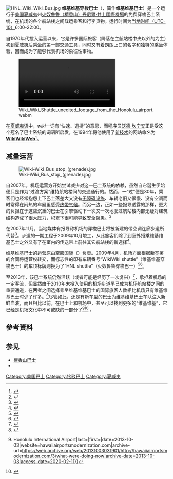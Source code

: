 {{NoteTA
|G1=TO
|G3=IT
|G4=Transport
|1 = zh-cn:旅汽;zh-hk:旅巴;zh-sg:旅巴;zh-tw:旅巴
|2 = |1=zh-tw:航廈; zh-hk:客運大樓; zh-cn:航站楼; zh-my:搭客大厦; zh-sg:搭客大厦;
|3 = zh-hans:巴士;zh-hant:巴士
}}
{{Infobox Bus Route 
| image= [[File:Wikiwiki2008.JPG|thumb]]
| caption=2008年运转中的维基维基巴士
| number= 维基维基穿梭巴士
| operator={{tsl|en|Roberts Hawaii|罗伯茨旅汽（夏威夷）}}
| via=[[丹尼爾·井上國際機場|丹尼爾·井上國際機場]]
| level=6：00-22：00
| compete= {{link-en|航站楼步道|Daniel_K._Inouye_International_Airport#Terminals}}
| Fare=免费
| bgcolor=#00bfff
| fontcolor=white
}}

[[Image:HNL_Wiki_Wiki_Bus.jpg|thumb]]
'''维基维基穿梭巴士'''（{{lang-en|'''Wiki Wiki Shuttle'''}}，简作'''维基维基巴士'''）是一个运行于[[美国|美国]][[夏威夷|夏威夷]]州[[檀香山|火奴鲁鲁（檀香山）]][[丹尼爾·井上國際機場|丹尼爾·井上國際機場]]的免费穿梭巴士系统，在机场的各个航站楼之间载运乘客和行李货物。运行时间为[[夏威夷－阿留申時區|当地时间（UTC-10）]]6:00-22:00。

自1970年代投入运营以来，它是许多国际旅客（降落在主航站楼中央以外的为主）初到夏威夷后乘坐的第一部交通工具，同时又有着朗朗上口的名字和独特的乘坐体验，因而成为了能够代表机场的象征性事物。

[[File:Wiki_Wiki_Shuttle_unedited_footage_from_the_Honolulu_airport.webm|thumb]]

在[[夏威夷语|夏威夷语]]中，''wiki''一词有“快速、迅捷”的意思，而程序员[[沃德·坎宁安|沃德·坎宁安]]正是受这个冠名了巴士系统的词语所启发，在1994年将他使用了[[Wiki|新技术]]的网站命名为'''[[WikiWikiWeb|WikiWikiWeb]]'''<ref>{{Cite news |last=Olson |first=Parmy |title=Whitman Gets EBay Users Mingling With Blogs, Wiki |url=https://www.forbes.com/2006/06/15/whitman-ebay-wiki-cx_po_0615autofacescan15.html |work=Forbes.com |date=June 15, 2006 |accessdate=2010-11-19|archiveurl=https://archive.today/20120530220124/http://www.forbes.com/2006/06/15/whitman-ebay-wiki-cx_po_0615autofacescan15.html|archivedate=2012-05-30}}</ref>。

== 减量运营 ==
[[File:Wiki-Wiki_Bus_stop_(grenade).jpg|thumb]]

自2007年，机场运营方开始尝试减少对这一巴士系统的依赖，虽然自它诞生伊始便只是作为“过渡方案”维持航站楼间的交通通行的。然而，一“过”便是30年，乘客们也经常抱怨上下巴士落差大又没有[[通用設計|无障碍设施]]、车辆老旧又很慢、没有空调而时常得在闷热的车厢里感受[[热带气候|热带气候]]。而另一边，正如一些报导透露的那样，更大的负担在于这些沉重的巴士在引擎驱动下一次又一次地驶过航站楼内部无疑对建筑结构造成了很大压力，积累下很可能导致安全隐患。<ref>{{cite news|last=Dingeman|first=Robbie|url=http://the.honoluluadvertiser.com/article/2007/Apr/08/bz/FP704080355.html|title=Honolulu airport getting $2.3B makeover|date=April 8, 2007|newspaper={{tsl|en|The Honolulu Advertiser}}|accessdate=2008-03-12}}</ref>

在2007年11月，当地媒体有报导称机场的穿梭巴士将被新建的带空调连廊步道所代替<ref>{{cite web|url=http://www.kpua.net/news.php?id=13096|title=Honolulu's airport to replace Wiki-Wiki system|last=|first=|date=November 8, 2007|website=|publisher={{tsl|en|KPUA|KPUA Hawaii News}}/[[Associated_Press|Associated Press]]|archive-url=https://web.archive.org/web/20080421125936/http://www.kpua.net/news.php?id=13096|archive-date=2008-04-21|accessdate=2007-11-13}}</ref>。步道的一期工程于2009年10月竣工，从此旅客们除了到室外搭乘维基维基巴士之外又有了在室内的传送带上前往其它航站楼的新选择<ref>{{Cite news|last=Dingeman|first=Robbie|url=http://www.eturbonews.com/12281/international-arrivals-honolulu-airport-will-have-better-experie|title=New US$13.2 Million Concourse Opened Today|date=October 15, 2009|newspaper=The Honolulu Advertiser|accessdate=2010-11-19|archive-url=https://web.archive.org/web/20120303212659/http://www.eturbonews.com/12281/international-arrivals-honolulu-airport-will-have-better-experie|archive-date=2012-03-03|publisher=eTurboNews}}</ref>。

维基维基巴士的运营原由[[空服国际|空服国际]]（{{lang|en|the Aircraft Services International Group}}）负责。2009年4月，机场方面根据新签署的合同将运营权转交{{tsl|en|Roberts Hawaii|罗伯茨旅汽（夏威夷）}}，而标志性的印有车辆番号“WikiWiki shuttle”（维基维基穿梭巴士）的车顶标牌则换为了“HNL shuttle”（火奴鲁鲁穿梭巴士）<ref>{{Cite news |last=David |first=Mari-Ela |title=Hawaii Teamsters Allege Improprieties in New Wiki Wiki Shuttle Contract |url=http://www.hawaiinewsnow.com/Global/story.asp?S=8145768 |publisher=Hawaii News Now |date=April 10, 2008 |accessdate=2010-11-19}}</ref><ref>{{Cite web |title=Intra-Airport Transportation |url=http://hawaii.gov/hnl/intra-airport-transportation |work=Honolulu International Airport |publisher=State of Hawaii, Department of Transportation |accessdate=2010-11-19}}</ref>。

至2013年，该巴士系统仍然活跃（或者可能是经历了一次复兴）<ref>{{cite web
|url=http://hawaii.gov/dot/airports/faqs
|title=State of Hawaii, Department of Transportation
|publisher=Hawaii Dept of Transportation
|accessdate=2010-11-17
}}</ref>，承担着机场的一定客流，但显然由于2010年末投入使用的机场步道早已成为机场航站楼之间的重要通道，在两者之间选择乘坐维基维基巴士的国际旅客人数相比机场只有维基维基巴士时少了许多。<ref>{{cite news
|url=http://www.staradvertiser.com/business/businessnews/20101028_Airport_adds_new_corridor_to_replace_Wiki_Wiki.html
|title=Airport adds new corridor to replace Wiki Wiki
|last=Segal
|first=Dave
|newspaper=Star Advertiser
|location=Honolulu
|date=Oct 28, 2010 
|accessdate=2010-11-17
}}</ref>尽管如此，还是有新车型的巴士为维基维基巴士车队注入新鲜血液，而且相比以前，在巴士上和机场中，甚至可以找到更多的“维基维基”，它已经是机场文化中不可或缺的一部分了<ref>{{Cite web|url=http://hawaiiairportsmodernization.com/3/what-were-doing-now|title=Hawaii Airports Modernization {{!}} Honolulu International Airport|last=|first=|date=2013-10-03|website=hawaiiairportsmodernization.com|archive-url=https://web.archive.org/web/20131003031901/http://hawaiiairportsmodernization.com/3/what-were-doing-now|archive-date=2013-10-03|access-date=2020-02-11}}</ref><ref>{{Cite web|url=http://hawaii.gov/hnl/intra-airport-transportation|title=Intra-Airport Transportation — Hawaii Airports|last=|first=|date=2013-09-27|archive-url=https://web.archive.org/web/20130927164034/http://hawaii.gov/hnl/intra-airport-transportation|archive-date=2013-09-27|access-date=2020-02-11}}</ref>
。

== 參考資料 ==
{{Reflist|2}}

== 参见 ==
*[[檀香山巴士|檀香山巴士]]
*{{tsl|en|Chance RT-52}}


[[Category:美国巴士|Category:美国巴士]]
[[Category:接驳巴士|Category:接驳巴士]]
[[Category:夏威夷|Category:夏威夷]]